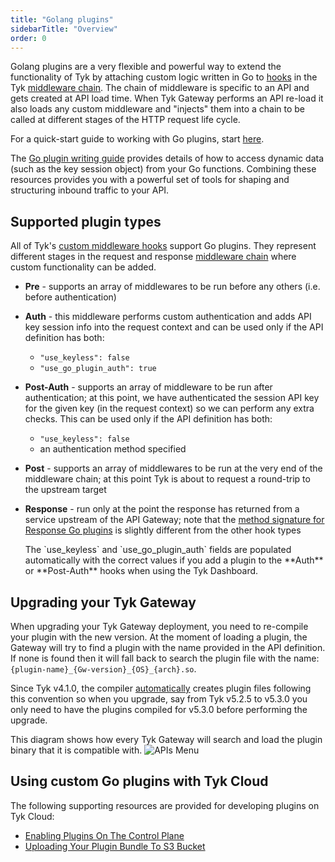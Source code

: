 ```yaml
---
title: "Golang plugins"
sidebarTitle: "Overview"
order: 0
---
```


Golang plugins are a very flexible and powerful way to extend the functionality of Tyk by attaching custom logic written in Go to [hooks](/5.6/plugins/plugin-types/plugintypes) in the Tyk [middleware chain](/5.6/concepts/middleware-execution-order).
The chain of middleware is specific to an API and gets created at API load time. When Tyk Gateway performs an API re-load it also loads any custom middleware and "injects" them into a chain to be called at different stages of the HTTP request life cycle.

For a quick-start guide to working with Go plugins, start [here](/5.6/plugins/tutorials/quick-starts/go/quickstart).

The [Go plugin writing guide](/5.6/product-stack/tyk-gateway/advanced-configurations/plugins/golang/writing-go-plugins) provides details of how to access dynamic data (such as the key session object) from your Go functions. Combining these resources provides you with a powerful set of tools for shaping and structuring inbound traffic to your API.

## Supported plugin types

All of Tyk's [custom middleware hooks](/5.6/plugins/plugin-types/plugintypes) support Go plugins. They represent different stages in the request and response [middleware chain](/5.6/concepts/middleware-execution-order) where custom functionality can be added.

- **Pre** - supports an array of middlewares to be run before any others (i.e. before authentication)
- **Auth** - this middleware performs custom authentication and adds API key session info into the request context and can be used only if the API definition has both:
  - `"use_keyless": false`
  - `"use_go_plugin_auth": true`
- **Post-Auth** - supports an array of middleware to be run after authentication; at this point, we have authenticated the session API key for the given key (in the request context) so we can perform any extra checks. This can be used only if the API definition has both:
  - `"use_keyless": false`
  - an authentication method specified
- **Post** - supports an array of middlewares to be run at the very end of the middleware chain; at this point Tyk is about to request a round-trip to the upstream target
- **Response** - run only at the point the response has returned from a service upstream of the API Gateway; note that the [method signature for Response Go plugins](/5.6/product-stack/tyk-gateway/advanced-configurations/plugins/golang/writing-go-plugins#creating-a-custom-response-plugin) is slightly different from the other hook types



    <Note>
    The `use_keyless` and `use_go_plugin_auth` fields are populated automatically with the correct values if you add a plugin to the **Auth** or **Post-Auth** hooks when using the Tyk Dashboard.
    </Note>


## Upgrading your Tyk Gateway

When upgrading your Tyk Gateway deployment, you need to re-compile your plugin with the new version. At the moment of loading a plugin, the Gateway will try to find a plugin with the name provided in the API definition. If none is found then it will fall back to search the plugin file with the name: `{plugin-name}_{Gw-version}_{OS}_{arch}.so`.

Since Tyk v4.1.0, the compiler [automatically](/5.6/product-stack/tyk-gateway/advanced-configurations/plugins/golang/go-plugin-compiler#output-filename) creates plugin files following this convention so when you upgrade, say from Tyk v5.2.5 to v5.3.0 you only need to have the plugins compiled for v5.3.0 before performing the upgrade.

This diagram shows how every Tyk Gateway will search and load the plugin binary that it is compatible with.
<img src="/img/plugins/go-plugin-different-tyk-versions.png" alt="APIs Menu" />

## Using custom Go plugins with Tyk Cloud

The following supporting resources are provided for developing plugins on Tyk Cloud:

- [Enabling Plugins On The Control Plane](https://tyk.io/docs/tyk-cloud/configuration-options/using-plugins/setup-control-plane/#what-do-i-need-to-do-to-use-plugins)
- [Uploading Your Plugin Bundle To S3 Bucket](https://tyk.io/docs/tyk-cloud/configuration-options/using-plugins/uploading-bundle/#how-do-i-upload-my-bundle-file-to-my-amazon-s3-bucket)

